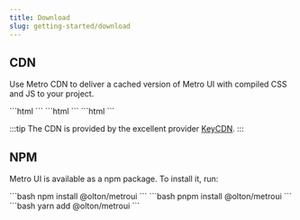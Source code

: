 ```yaml
---
title: Download
slug: getting-started/download
---
```



<Leader content="Download Metro UI from CDN to get the compiled CSS and JavaScript, source code, or include it with your favorite package managers like npm!"/>

## CDN

Use Metro CDN to deliver a cached version of Metro UI with compiled CSS and JS to your project.

<Tabs>
    <TabItem label="current">
        ```html
        <link rel="stylesheet" href="https://cdn.metroui.org.ua/current/metro.css"/>
        <link rel="stylesheet" href="https://cdn.metroui.org.ua/current/icons.css"/>
        <script src="https://cdn.metroui.org.ua/current/metro.js"></script>
        ```
    </TabItem>
    <TabItem label="dev">
        ```html
        <link rel="stylesheet" href="https://cdn.metroui.org.ua/dev/metro.css"/>
        <link rel="stylesheet" href="https://cdn.metroui.org.ua/dev/icons.css"/>
        <script src="https://cdn.metroui.org.ua/dev/metro.js"></script>
        ```
    </TabItem>
    <TabItem label="version">
        ```html
        <link rel="stylesheet" href="https://cdn.metroui.org.ua/x.x.x/metro.css"/>
        <link rel="stylesheet" href="https://cdn.metroui.org.ua/x.x.x/icons.css"/>
        <script src="https://cdn.metroui.org.ua/x.x.x/metro.js"></script>
        ```
    </TabItem>
</Tabs>

:::tip
The CDN is provided by the excellent provider [KeyCDN](https://keycdn.com/).
:::

## NPM

Metro UI is available as a npm package. To install it, run:

<Tabs>
    <TabItem label="npm">
        ```bash
        npm install @olton/metroui
        ```
    </TabItem>
    <TabItem label="pnpm">
        ```bash
        pnpm install @olton/metroui
        ```
    </TabItem>
    <TabItem label="yarm">
        ```bash
        yarn add @olton/metroui
        ```
    </TabItem>
</Tabs>


